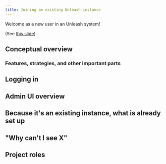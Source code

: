 ```yaml
---
title: Joining an existing Unleash instance
---
```


Welcome as a new user in an Unleash system!

(See [this slide](https://docs.google.com/presentation/d/1oc7o-1vylGVsm7az0BqJw1LXjuf4NYtw6jS15iNXL-0/edit#slide=id.g1450e3dffa3_0_0))

## Conceptual overview

### Features, strategies, and other important parts

## Logging in

## Admin UI overview

## Because it's an existing instance, what is already set up

## "Why can't I see X"

## Project roles
